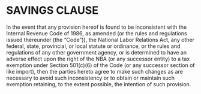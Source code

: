 # SAVINGS CLAUSE

In the event that any provision hereof is found to be inconsistent with the Internal Revenue Code of 1986, as amended (or the rules and regulations issued thereunder (the "Code")), the National Labor Relations Act, any other federal, state, provincial, or local statute or ordinance, or the rules and regulations of any other government agency, or is determined to have an adverse effect upon the right of the NBA (or any successor entity) to a tax exemption under Section 501(c)(6) of the Code (or any successor section of like import), then the parties hereto agree to make such changes as are necessary to avoid such inconsistency or to obtain or maintain such exemption retaining, to the extent possible, the intention of such provision.
